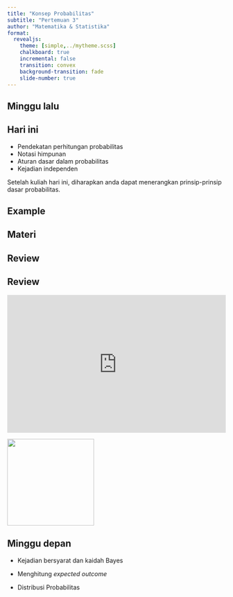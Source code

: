 ```yaml
---
title: "Konsep Probabilitas"
subtitle: "Pertemuan 3"
author: "Matematika & Statistika"
format: 
  revealjs:
    theme: [simple,../mytheme.scss]
    chalkboard: true
    incremental: false
    transition: convex
    background-transition: fade
    slide-number: true
---
```


## Minggu lalu

## Hari ini

::: {.incremental}

- Pendekatan perhitungan probabilitas
- Notasi himpunan
- Aturan dasar dalam probabilitas
- Kejadian independen

Setelah kuliah hari ini, diharapkan anda dapat menerangkan prinsip-prinsip dasar probabilitas.
:::

## Example



## Materi



## Review

## Review

::: {style="position: relative; padding-bottom: 56.25%; padding-top: 35px; height: 0; overflow: hidden;"}
<iframe sandbox="allow-scripts allow-same-origin allow-presentation" allowfullscreen="true" allowtransparency="true" frameborder="0" height="315" src="https://www.mentimeter.com/app/presentation/c8bf0b7e0e43c612b741f63d2b8d972f/a003a4cc62b6/embed" style="position: absolute; top: 0; left: 0; width: 100%; height: 100%;" width="420">

</iframe>
:::

![](pic2.png){.absolute top="400" left="1000" width="200" height="200"}

## Minggu depan

- Kejadian bersyarat dan kaidah Bayes

- Menghitung _expected outcome_

- Distribusi Probabilitas

